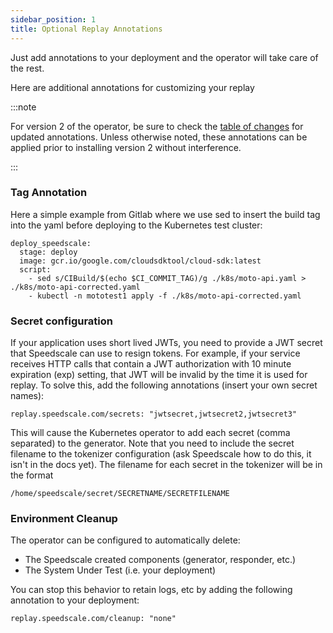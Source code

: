 ```yaml
---
sidebar_position: 1 
title: Optional Replay Annotations
---
```



Just add annotations to your deployment and the operator will take care of the
rest.

Here are additional annotations for customizing your replay

<ReplayAnnotations />

:::note

For version 2 of the operator, be sure to check the [table of changes](../../../../reference/kubernetes-annotations.md#replay-annotations-1) for updated annotations.
Unless otherwise noted, these annotations can be applied prior to installing version 2 without interference.

:::


### Tag Annotation

Here a simple example from Gitlab where we use sed to insert the build tag into the yaml before deploying to the Kubernetes test cluster:

```
deploy_speedscale:
  stage: deploy
  image: gcr.io/google.com/cloudsdktool/cloud-sdk:latest
  script:
    - sed s/CIBuild/$(echo $CI_COMMIT_TAG)/g ./k8s/moto-api.yaml > ./k8s/moto-api-corrected.yaml
    - kubectl -n mototest1 apply -f ./k8s/moto-api-corrected.yaml
```

### Secret configuration

If your application uses short lived JWTs, you need to provide a JWT secret that Speedscale can use to resign tokens. For example, if your service receives HTTP calls that contain a JWT authorization with 10 minute expiration (exp) setting, that JWT will be invalid by the time it is used for replay. To solve this, add the following annotations (insert your own secret names):

```
replay.speedscale.com/secrets: "jwtsecret,jwtsecret2,jwtsecret3"
```

This will cause the Kubernetes operator to add each secret (comma separated) to the generator. Note that you need to include the secret filename to the tokenizer configuration (ask Speedscale how to do this, it isn't in the docs yet). The filename for each secret in the tokenizer will be in the format

```
/home/speedscale/secret/SECRETNAME/SECRETFILENAME
```

### Environment Cleanup

The operator can be configured to automatically delete:

* The Speedscale created components (generator, responder, etc.)
* The System Under Test (i.e. your deployment)

You can stop this behavior to retain logs, etc by adding the following annotation to your deployment:

```
replay.speedscale.com/cleanup: "none"
```

